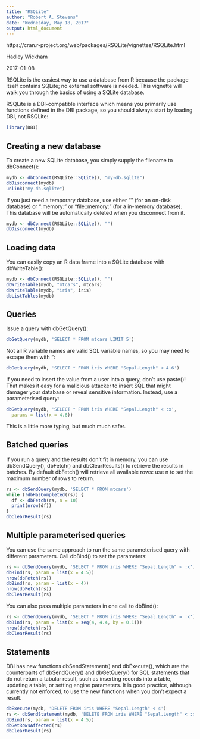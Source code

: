 ---
title: "RSQLite"
author: "Robert A. Stevens"
date: "Wednesday, May 18, 2017"
output: html_document
---

https://cran.r-project.org/web/packages/RSQLite/vignettes/RSQLite.html

Hadley Wickham

2017-01-08

RSQLite is the easiest way to use a database from R because the package itself contains SQLite; no external software is needed. This vignette will walk you through the basics of using a SQLite database.

RSQLite is a DBI-compatible interface which means you primarily use functions defined in the DBI package, so you should always start by loading DBI, not RSQLite:

```{r, comment=NA}
library(DBI)
```

## Creating a new database

To create a new SQLite database, you simply supply the filename to dbConnect():

```{r, comment=NA}
mydb <- dbConnect(RSQLite::SQLite(), "my-db.sqlite")
dbDisconnect(mydb)
unlink("my-db.sqlite")
```

If you just need a temporary database, use either "" (for an on-disk database) or ":memory:" or "file::memory:" (for a in-memory database). This database will be automatically deleted when you disconnect from it.

```{r, comment=NA}
mydb <- dbConnect(RSQLite::SQLite(), "")
dbDisconnect(mydb)
```

## Loading data

You can easily copy an R data frame into a SQLite database with dbWriteTable():

```{r, comment=NA}
mydb <- dbConnect(RSQLite::SQLite(), "")
dbWriteTable(mydb, "mtcars", mtcars)
dbWriteTable(mydb, "iris", iris)
dbListTables(mydb)
```

## Queries

Issue a query with dbGetQuery():

```{r, comment=NA}
dbGetQuery(mydb, 'SELECT * FROM mtcars LIMIT 5')
```

Not all R variable names are valid SQL variable names, so you may need to escape them with ":

```{r, comment=NA}
dbGetQuery(mydb, 'SELECT * FROM iris WHERE "Sepal.Length" < 4.6')
```

If you need to insert the value from a user into a query, don't use paste()! That makes it easy for a malicious attacker to insert SQL that might damager your database or reveal sensitive information. Instead, use a parameterised query:

```{r, comment=NA}
dbGetQuery(mydb, 'SELECT * FROM iris WHERE "Sepal.Length" < :x', 
  params = list(x = 4.6))
```

This is a little more typing, but much much safer.

## Batched queries

If you run a query and the results don't fit in memory, you can use dbSendQuery(), dbFetch() and dbClearResults() to retrieve the results in batches. By default dbFetch() will retrieve all available rows: use n to set the maximum number of rows to return.

```{r, comment=NA}
rs <- dbSendQuery(mydb, 'SELECT * FROM mtcars')
while (!dbHasCompleted(rs)) {
  df <- dbFetch(rs, n = 10)
  print(nrow(df))
}
dbClearResult(rs)
```

## Multiple parameterised queries

You can use the same approach to run the same parameterised query with different parameters. Call dbBind() to set the parameters:

```{r, comment=NA}
rs <- dbSendQuery(mydb, 'SELECT * FROM iris WHERE "Sepal.Length" < :x')
dbBind(rs, param = list(x = 4.5))
nrow(dbFetch(rs))
dbBind(rs, param = list(x = 4))
nrow(dbFetch(rs))
dbClearResult(rs)
```

You can also pass multiple parameters in one call to dbBind():

```{r, comment=NA}
rs <- dbSendQuery(mydb, 'SELECT * FROM iris WHERE "Sepal.Length" = :x')
dbBind(rs, param = list(x = seq(4, 4.4, by = 0.1)))
nrow(dbFetch(rs))
dbClearResult(rs)
```

## Statements

DBI has new functions dbSendStatement() and dbExecute(), which are the counterparts of dbSendQuery() and dbGetQuery() for SQL statements that do not return a tabular result, such as inserting records into a table, updating a table, or setting engine parameters. It is good practice, although currently not enforced, to use the new functions when you don't expect a result.

```{r, comment=NA}
dbExecute(mydb, 'DELETE FROM iris WHERE "Sepal.Length" < 4')
rs <- dbSendStatement(mydb, 'DELETE FROM iris WHERE "Sepal.Length" < :x')
dbBind(rs, param = list(x = 4.5))
dbGetRowsAffected(rs)
dbClearResult(rs)
```
